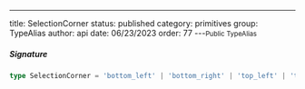 ---
title: SelectionCorner
status: published
category: primitives
group: TypeAlias
author: api
date: 06/23/2023
order: 77
---<Small>Public TypeAlias</Small>




##### Signature


```ts
type SelectionCorner = 'bottom_left' | 'bottom_right' | 'top_left' | 'top_right'
```

